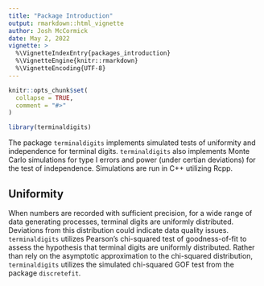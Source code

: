 ```yaml
---
title: "Package Introduction"
output: rmarkdown::html_vignette
author: Josh McCormick
date: May 2, 2022
vignette: >
  %\VignetteIndexEntry{packages_introduction}
  %\VignetteEngine{knitr::rmarkdown}
  %\VignetteEncoding{UTF-8}
---
```


```r
knitr::opts_chunk$set(
  collapse = TRUE,
  comment = "#>"
)
```

```r
library(terminaldigits)
```

The package `terminaldigits` implements simulated tests of uniformity and independence for terminal digits. `terminaldigits` also implements Monte Carlo simulations for type I errors and power (under certian deviations) for the test of independence. Simulations are run in C++ utilizing Rcpp. 

## Uniformity

When numbers are recorded with sufficient precision, for a wide range of data generating processes, terminal digits are uniformly distributed. Deviations from this distribution could indicate data quality issues. `terminaldigits` utilizes Pearson's chi-squared test of goodness-of-fit to assess the hypothesis that terminal digits are uniformly distributed. Rather than rely on the asymptotic approximation to the chi-squared distribution, `terminaldigits` utilizes the simulated chi-squared GOF test from the package `discretefit`.









